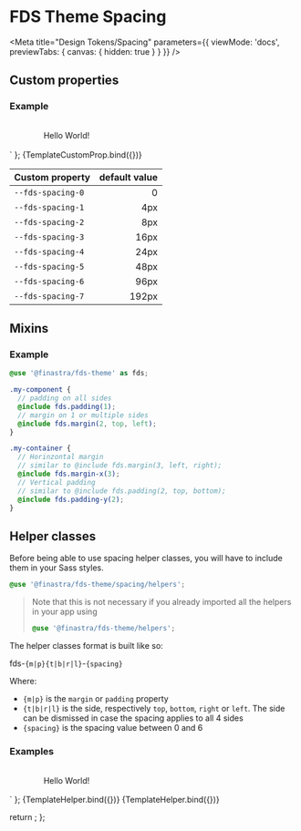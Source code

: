 
# FDS Theme Spacing

<Meta title="Design Tokens/Spacing"
  parameters={{
    viewMode: 'docs',
    previewTabs: {
      canvas: { hidden: true }
    }
  }}
/>

## Custom properties

### Example

<style>
  .spacing {
    padding: var(--fds-spacing-4);
    margin: var(--fds-spacing-3);
  }
  .demo-layout {
    display: flex;
    justify-content: center;
    align-items: center;
    width: 200px;
    height: 50px;
    background: var(--fds-secondary);
    color: var(--fds-on-secondary);
  }
</style>
<div class="spacing demo-layout fds-body-1">Hello World!</div>
` };

<Canvas withSource="open">
  <Story name="Custom properties" args={{}}>
    {TemplateCustomProp.bind({})}
  </Story>
</Canvas>

| Custom property   | default value |
| ----------------- | ------------: |
| `--fds-spacing-0` |             0 |
| `--fds-spacing-1` |           4px |
| `--fds-spacing-2` |           8px |
| `--fds-spacing-3` |          16px |
| `--fds-spacing-4` |          24px |
| `--fds-spacing-5` |          48px |
| `--fds-spacing-6` |          96px |
| `--fds-spacing-7` |         192px |

## Mixins

### Example

```scss
@use '@finastra/fds-theme' as fds;

.my-component {
  // padding on all sides
  @include fds.padding(1);
  // margin on 1 or multiple sides
  @include fds.margin(2, top, left);
}

.my-container {
  // Horinzontal margin
  // similar to @include fds.margin(3, left, right);
  @include fds.margin-x(3);
  // Vertical padding
  // similar to @include fds.padding(2, top, bottom);
  @include fds.padding-y(2);
}
```

## Helper classes

Before being able to use spacing helper classes, you will have to include them in your Sass styles.

```scss
@use '@finastra/fds-theme/spacing/helpers';
```

> Note that this is not necessary if you already imported all the helpers in your app using
>
> ```scss
> @use '@finastra/fds-theme/helpers';
> ```

The helper classes format is built like so:

fds-`{m|p}{t|b|r|l}`-`{spacing}`

Where:

- `{m|p}` is the `margin` or `padding` property
- `{t|b|r|l}` is the side, respectively `top`, `bottom`, `right` or `left`. The side can be dismissed in case the spacing applies to all 4 sides
- `{spacing}` is the spacing value between 0 and 6

### Examples

<style>
  .demo-layout {
    display: flex;
    justify-content: center;
    align-items: center;
    width: 200px;
    height: 50px;
    background: var(--fds-primary);
    color: var(--fds-on-primary);
  }
</style>
<div class="${args.class} demo-layout fds-body-1">Hello World!</div>
` };

<Canvas withSource="open">
  <Story name="Margin helper" args={{class:'fds-m-4'}}>
    {TemplateHelper.bind({})}
  </Story>
</Canvas>

<Canvas withSource="open">
  <Story name="Padding helper" args={{class:'fds-pt-5'}}>
    {TemplateHelper.bind({})}
  </Story>
</Canvas>


  return <SyntaxHighlighter/>;
};
